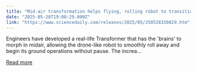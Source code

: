```yaml
---
title: "Mid-air transformation helps flying, rolling robot to transition smoothly"
date: "2025-05-28T19:08:29.000Z"
link: "https://www.sciencedaily.com/releases/2025/05/250528150829.htm"
---
```


Engineers have developed a real-life Transformer that has the 'brains' to morph in midair, allowing the drone-like robot to smoothly roll away and begin its ground operations without pause. The increa...

[Read more](https://www.sciencedaily.com/releases/2025/05/250528150829.htm)
